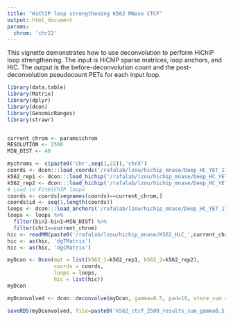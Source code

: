 ```yaml
---
title: "HiChIP loop strengthening K562 MNase CTCF"
output: html_document
params:
  chrom: 'chr22'
---
```



This vignette demonstrates how to use deconvolution to perform HiChIP
loop strengthening. The input is HiChIP sparse matrices, loop anchors,
and HiC. The output is the before-deconvolution count and the 
post-deconvolution pseudocount PETs for each input loop.



```r
library(data.table)
library(Matrix)
library(dplyr)
library(dcon)
library(GenomicRanges)
library(strawr)


current_chrom <- params$chrom
RESOLUTION <- 2500
MIN_DIST <- 40
```


```r
mychroms <- c(paste0('chr',seq(1,22)),'chrX')
coords <- dcon:::load_coords('/rafalab/lzou/hichip_mnase/Deep_HC_YET_17_2.5kb_MatrixHiCPro_abs.bed')
k562_rep1 <- dcon:::load_hichip('/rafalab/lzou/hichip_mnase/Deep_HC_YET_17_2.5kb_MatrixHiCPro.matrix', coords=coords, chrom = current_chrom)
k562_rep2 <- dcon:::load_hichip('/rafalab/lzou/hichip_mnase/Deep_HC_YET_18_2.5kb_MatrixHiCPro.matrix', coords=coords, chrom = current_chrom)
# Load in FitHiChIP loops
coords <- coords[seqnames(coords)==current_chrom,]
coords$id <- seq(1,length(coords))
loops <- dcon:::load_anchors('/rafalab/lzou/hichip_mnase/Deep_HC_YET_17_S1_2.5kb.interactions_FitHiC.bed', '/rafalab/lzou/hichip_mnase/Deep_HC_YET_18_S2_2.5kb.interactions_FitHiC.bed', coords=coords)
loops <- loops %>% 
  filter(bin2-bin1>MIN_DIST) %>%
  filter(chr1==current_chrom)
hic <- readMM(paste0('/rafalab/lzou/hichip_mnase/K562_HiC_',current_chrom,'_2500.mtx'))
hic <- as(hic, 'dgTMatrix')
hic <- as(hic, 'dgCMatrix')
```

```r
myDcon <- Dcon(mat = list(k562_1=k562_rep1, k562_2=k562_rep2),
               coords = coords,
               loops = loops,
               hic = list(hic))
myDcon
```



```r
myDconvolved <- dcon::deconvolve(myDcon, gamma=0.5, pad=10, store_sum = T)
```



```r
saveRDS(myDconvolved, file=paste0('k562_ctcf_2500_results_sum_gamma0.5_',current_chrom,'.rds'))
```

